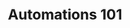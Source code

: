 ---
title: "Automations 101"
description: "Discover which automated emails are right for your business."
---